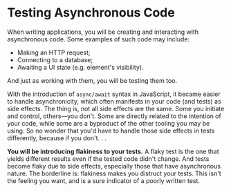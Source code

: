 # Testing Asynchronous Code

When writing applications, you will be creating and interacting with asynchronous code. Some examples of such code may include:

- Making an HTTP request;
- Connecting to a database;
- Awaiting a UI state (e.g. element's visibility).

And just as working with them, you will be testing them too.

With the introduction of `async/await` syntax in JavaScript, it became easier to handle asynchronicity, which often manifests in your code (and tests) as side effects. The thing is, not all side effects are the same. Some you initiate and control, others—you don't. Some are directly related to the intention of your code, while some are a byproduct of the other tooling you may be using. So no wonder that you'd have to handle those side effects in tests differently, because if you don't. . .

**You will be introducing flakiness to your tests.** A flaky test is the one that yields different results even if the tested code didn't change. And tests become flaky due to side effects, especially those that have asynchronous nature. The borderline is: flakiness makes you distruct your tests. This isn't the feeling you want, and is a sure indicator of a poorly written test.
